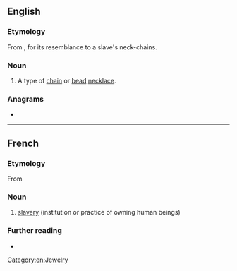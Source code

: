 ==English==

===Etymology===
From {{etyl|fr|en}} {{m|fr|esclavage}}, for its resemblance to a slave's neck-chains.

===Noun===
{{en-noun}}

# A type of [[chain]] or [[bead]] [[necklace]].

===Anagrams===
* {{anagrams|en|cleavages}}

[[Category:en:Jewelry]]

----

==French==

===Etymology===
From {{suffix|esclave|age|lang=fr}}

===Noun===
{{fr-noun|m}}

# [[slavery]] (institution or practice of owning human beings)

===Further reading===
* {{R:TLFi}}